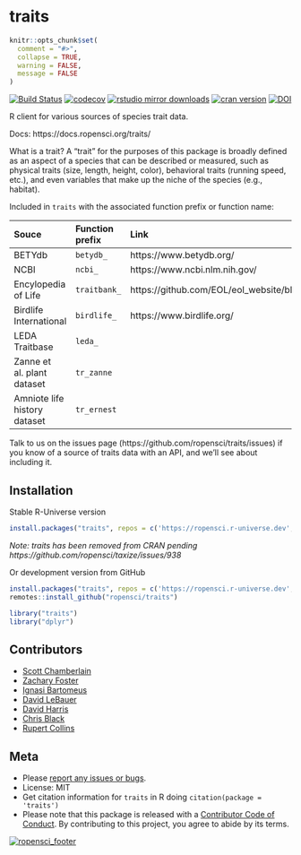 traits
=======

```r
knitr::opts_chunk$set(
  comment = "#>",
  collapse = TRUE,
  warning = FALSE,
  message = FALSE
)
```

<!--[![cran checks](https://cranchecks.info/badges/worst/traits)](https://cranchecks.info/pkgs/traits)-->
[![Build Status](https://travis-ci.org/ropensci/traits.svg?branch=master)](https://travis-ci.org/ropensci/traits)
[![codecov](https://codecov.io/gh/ropensci/traits/branch/master/graph/badge.svg)](https://codecov.io/gh/ropensci/traits)
[![rstudio mirror downloads](https://cranlogs.r-pkg.org/badges/traits)](https://github.com/r-hub/cranlogs.app)
[![cran version](https://www.r-pkg.org/badges/version/traits)](https://CRAN.R-project.org/package=traits)
[![DOI](https://zenodo.org/badge/DOI/10.5281/zenodo.11224037.svg)](https://doi.org/10.5281/zenodo.11224037)

R client for various sources of species trait data.

Docs: https://docs.ropensci.org/traits/

What is a trait? A "trait" for the purposes of this package is broadly defined as an aspect of a species that can be described or measured, such as physical traits (size, length, height, color), behavioral traits (running speed, etc.), and even variables that make up the niche of the species (e.g., habitat).

Included in `traits` with the associated function prefix or function name:

<table>
<colgroup>
<col style="text-align:left;"/>
<col style="text-align:left;"/>
<col style="text-align:left;"/>
<col style="text-align:left;"/>
</colgroup>

<thead>
<tr>
  <th style="text-align:left;">Souce</th>
  <th style="text-align:left;">Function prefix</th>
  <th style="text-align:left;">Link</th>
</tr>
</thead>

<tbody>
<tr>
  <td style="text-align:left;">BETYdb</td>
  <td style="text-align:left;"><code>betydb_</code></td>
  <td style="text-align:left;">https://www.betydb.org/</td>
</tr>
<tr>
  <td style="text-align:left;">NCBI</td>
  <td style="text-align:left;"><code>ncbi_</code></td>
  <td style="text-align:left;">https://www.ncbi.nlm.nih.gov/</td>
</tr>
<tr>
  <td style="text-align:left;">Encylopedia of Life</td>
  <td style="text-align:left;"><code>traitbank_</code></td>
  <td style="text-align:left;">https://github.com/EOL/eol_website/blob/master/doc/api.md</td>
</tr>
<tr>
  <td style="text-align:left;">Birdlife International</td>
  <td style="text-align:left;"><code>birdlife_</code></td>
  <td style="text-align:left;">https://www.birdlife.org/</td>
</tr>
<tr>
  <td style="text-align:left;">LEDA Traitbase</td>
  <td style="text-align:left;"><code>leda_</code></td>
  <td style="text-align:left;"></td>
</tr>
<tr>
  <td style="text-align:left;">Zanne et al. plant dataset</td>
  <td style="text-align:left;"><code>tr_zanne</code></td>
  <td style="text-align:left;"></td>
</tr>
<tr>
  <td style="text-align:left;">Amniote life history dataset</td>
  <td style="text-align:left;"><code>tr_ernest</code></td>
  <td style="text-align:left;"></td>
</tr>
</tbody>
</table>


Talk to us on the issues page (https://github.com/ropensci/traits/issues) if you know of a source of traits data with an API, and we'll see about including it.

## Installation

Stable R-Universe version

```r
install.packages("traits", repos = c('https://ropensci.r-universe.dev', 'https://cloud.r-project.org'))
```

_Note: traits has been removed from CRAN pending https://github.com/ropensci/taxize/issues/938_

Or development version from GitHub

```r
install.packages("traits", repos = c('https://ropensci.r-universe.dev', 'https://cloud.r-project.org')) 
remotes::install_github("ropensci/traits")
```

```r
library("traits")
library("dplyr")
```

## Contributors

* [Scott Chamberlain](https://github.com/sckott)
* [Zachary Foster](https://github.com/zachary-foster)
* [Ignasi Bartomeus](https://github.com/ibartomeus)
* [David LeBauer](https://github.com/dlebauer)
* [David Harris](https://github.com/davharris)
* [Chris Black](https://github.com/infotroph)
* [Rupert Collins](https://github.com/boopsboops)

## Meta

* Please [report any issues or bugs](https://github.com/ropensci/traits/issues).
* License: MIT
* Get citation information for `traits` in R doing `citation(package = 'traits')`
* Please note that this package is released with a [Contributor Code of Conduct](https://ropensci.org/code-of-conduct/). By contributing to this project, you agree to abide by its terms.

[![ropensci_footer](https://ropensci.org/public_images/github_footer.png)](https://ropensci.org)
